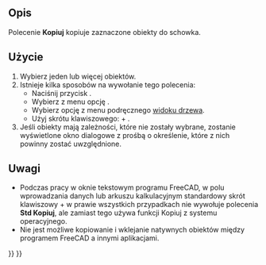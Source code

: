 <languages/>

{{Docnav/pl
|[[Std_Cut/pl|Wytnij]]
|[[Std_Paste/pl|Wklej]]
|[[Std_Edit_Menu/pl|Menu Edycja]]
|IconL=Std_Cut.svg
|IconR=Std_Paste.svg
|IconC=Freecad.svg
}}

{{GuiCommand/pl
|Name=Std Copy
|Name/pl=Std: Kopiuj
|MenuLocation=Edycja→ Kopiuj
|Workbenches=wszystkie
|Shortcut={{KEY|Ctrl}} + {{KEY|C}}
|SeeAlso=[[Std_Cut/pl|Wytnij]], [[Std_Paste/pl|Wklej]], [[Std_DuplicateSelection/pl|Powiel zaznaczone]]
}}

<span id="Description"></span>
==Opis== 

Polecenie '''Kopiuj''' kopiuje zaznaczone obiekty do schowka.

<span id="Usage"></span>
==Użycie== 

# Wybierz jeden lub więcej obiektów.
# Istnieje kilka sposobów na wywołanie tego polecenia:
#* Naciśnij przycisk {{Button|[[Image:Std_Copy.svg|16px]] [[Std_Copy/pl|Kopiuj]]}}.
#* Wybierz z menu opcję {{MenuCommand|Edycja → [[Image:Std_Copy.svg|16px]] Kopiuj}}.
#* Wybierz opcję {{MenuCommand|[[Image:Std_Copy.svg|16px]] Kopiuj}} z menu podręcznego [[Tree_view/pl|widoku drzewa]].
#* Użyj skrótu klawiszowego: {{KEY|Ctrl}} + {{KEY|C}}.
# Jeśli obiekty mają zależności, które nie zostały wybrane, zostanie wyświetlone okno dialogowe z prośbą o określenie, które z nich powinny zostać uwzględnione.

<span id="Notes"></span>
==Uwagi==

* Podczas pracy w oknie tekstowym programu FreeCAD, w polu wprowadzania danych lub arkuszu kalkulacyjnym standardowy skrót klawiszowy {{KEY|Ctrl}} + {{KEY|C}} w prawie wszystkich przypadkach nie wywołuje polecenia '''Std Kopiuj''', ale zamiast tego używa funkcji Kopiuj z systemu operacyjnego.
* Nie jest możliwe kopiowanie i wklejanie natywnych obiektów między programem FreeCAD a innymi aplikacjami.


{{Docnav/pl
|[[Std_Cut/pl|Wytnij]]
|[[Std_Paste/pl|Wklej]]
|[[Std_Edit_Menu/pl|Menu Edycja]]
|IconL=Std_Cut.svg
|IconR=Std_Paste.svg
|IconC=Freecad.svg
}}

{{Std_Base_navi{{#translation:}}}}
{{Userdocnavi{{#translation:}}}}